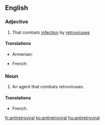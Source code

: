 ==English==

===Adjective===
{{en-adj}}

# That combats [[infection]] by [[retrovirus]]es

====Translations====
{{trans-top|fighting retrovirus}}
* Armenian: {{t-|hy|հակառետրովիրուսային|tr=hakaṙetrovirusayin|sc=Armn}}
{{trans-mid}}
* French: {{t+|fr|rétroviral|m}}
{{trans-bottom}}

===Noun===
{{en-noun}}

# {{context|medicine|pharmacology}} An agent that combats retroviruses.

====Translations====
{{trans-top|agent fighting retroviruses}}
* French: {{t+|fr|rétroviral|m}}
{{trans-mid}}
{{trans-bottom}}

[[fr:antiretroviral]]
[[ko:antiretroviral]]
[[hu:antiretroviral]]